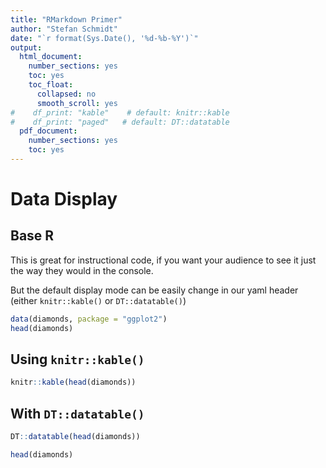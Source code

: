 ```yaml
---
title: "RMarkdown Primer"
author: "Stefan Schmidt"
date: "`r format(Sys.Date(), '%d-%b-%Y')`"
output:
  html_document:
    number_sections: yes
    toc: yes
    toc_float:
      collapsed: no
      smooth_scroll: yes
#    df_print: "kable"    # default: knitr::kable
#    df_print: "paged"   # default: DT::datatable
  pdf_document:
    number_sections: yes
    toc: yes
---
```


# Data Display

## Base R

This is great for instructional code, if you want your audience to see it just
the way they would in the console.

But the default display mode can be easily change in our yaml header (either
`knitr::kable()` or `DT::datatable()`)

```r
data(diamonds, package = "ggplot2")
head(diamonds)
```

## Using `knitr::kable()`

```r
knitr::kable(head(diamonds))
```

## With `DT::datatable()`

```r
DT::datatable(head(diamonds))
```

```r
head(diamonds)
```


